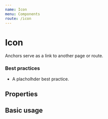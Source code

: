 ```yaml
---
name: Icon
menu: Components
route: /icon
---
```



# Icon

Anchors serve as a link to another page or route.
### Best practices

- A placholhder best practice.

## Properties

<Props of={Icon} />

## Basic usage

<Playground>
  <Icon type="500px"/>
</Playground>